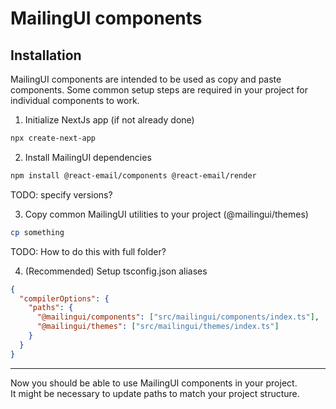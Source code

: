 
# MailingUI components

## Installation

<DocCollapsible>
MailingUI components are intended to be used as copy and paste components.
Some common setup steps are required in your project for individual components to work.

1. Initialize NextJs app (if not already done)

```bash
npx create-next-app
```

2. Install MailingUI dependencies

```bash
npm install @react-email/components @react-email/render
```

TODO: specify versions?

3. Copy common MailingUI utilities to your project (@mailingui/themes)

```bash
cp something
```

TODO: How to do this with full folder?

4. (Recommended) Setup tsconfig.json aliases

```json
{
  "compilerOptions": {
    "paths": {
      "@mailingui/components": ["src/mailingui/components/index.ts"],
      "@mailingui/themes": ["src/mailingui/themes/index.ts"]
    }
  }
}
```

---

Now you should be able to use MailingUI components in your project.  
It might be necessary to update paths to match your project structure.

</DocCollapsible>
